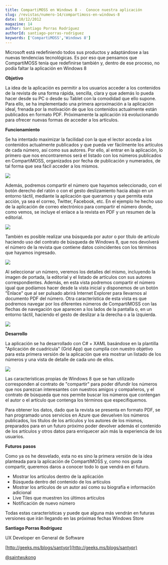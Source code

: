 ```yaml
---
title: CompartiMOSS en Windows 8 -  Conoce nuestra aplicación
slug: /revistas/numero-14/compartimoss-en-windows-8
date: 10/12/2012
magazine: 14
author: Santiago Porras Rodríguez
authorId: santiago-porras-rodriguez
keywords: ['CompartiMOSS','Windows 8']
---
```






Microsoft está redefiniendo todos sus productos y adaptándose a las nuevas tendencias tecnológicas. Es por eso que pensamos que CompartiMOSS tenía que redefinirse también y, dentro de ese proceso, no podía faltar la aplicación en Windows 8

**Objetivo**

La idea de la aplicación es permitir a los usuarios acceder a los contenidos de la revista de una forma rápida, sencilla, clara y que además lo pueda hacer desde su PC o desde su Tablet con la comodidad que ello supone. Para ello, se ha implementado una primera aproximación a la aplicación ideal, frenada por la motivación de que los contenidos actualmente están publicados en formato PDF. Próximamente la aplicación irá evolucionando para ofrecer nuevas formas de acceder a los artículos.

**Funcionamiento**

Se ha intentado maximizar la facilidad con la que el lector acceda a los contenidos actualmente publicados y que pueda ver fácilmente los artículos de cada número, así como sus autores. Por ello, al entrar en la aplicación, lo primero que nos encontraremos será el listado con los números publicados en CompartiMOSS, organizados por fecha de publicación y numerados, de tal forma que sea fácil acceder a los mismos.

![](../../../images/numero14/compartimoss-en-windows-8/image1.jpeg)

Además, podremos compartir el número que hayamos seleccionado, con el botón derecho del ratón o con el gesto deslizamiento hacia abajo en un entorno táctil, mediante la aplicación que queramos y que permita esta acción, ya sea el correo, Twitter, Facebook, etc. En el ejemplo he hecho uso de la aplicación de correo electrónico para compartir el número donde, como vemos, se incluye el enlace a la revista en PDF y un resumen de la editorial.

![](../../../images/numero14/compartimoss-en-windows-8/image2.jpeg)

También es posible realizar una búsqueda por autor o por título de artículo haciendo uso del contrato de búsqueda de Windows 8, que nos devolverá el número de la revista que contiene datos coincidentes con los términos que hayamos ingresado.

![](../../../images/numero14/compartimoss-en-windows-8/image3.jpeg)

Al seleccionar un número, veremos los detalles del mismo, incluyendo la imagen de portada, la editorial y el listado de artículos con sus autores correspondientes. Además, en esta vista podremos compartir el número igual que podíamos hacer desde la vista inicial y disponemos de un botón "Enlace" que al ser pulsado abrirá Internet Explorer para llevarnos al documento PDF del número. Otra característica de esta vista es que podremos navegar por los diferentes números de CompartiMOSS con las flechas de navegación que aparecen a los lados de la pantalla o, en un entorno táctil, haciendo el gesto de deslizar a la derecha o a la izquierda.

![](../../../images/numero14/compartimoss-en-windows-8/image4.jpeg)

**Desarrollo**

La aplicación se ha desarrollado con C# + XAML basándose en la plantilla "Aplicación de cuadrícula" (Grid App) que cumplía con nuestro objetivo para esta primera versión de la aplicación que era mostrar un listado de los números y una vista de detalle de cada uno de ellos.

![](../../../images/numero14/compartimoss-en-windows-8/image5.jpeg)

Las características propias de Windows 8 que se han utilizado corresponden al contrato de "compartir" para poder difundir los números que nos parezcan interesantes con nuestros amigos y compañeros, y el contrato de búsqueda que nos permite buscar los números que contengan el autor o el artículo que contenga los términos que especifiquemos.

Para obtener los datos, dado que la revista se presenta en formato PDF, se han programado unos servicios en Azure que devuelven los números publicados, los títulos de los artículos y los autores de los mismos, preparados para en un futuro próximo poder devolver además el contenido de los artículos y otros datos para enriquecer aún más la experiencia de los usuarios.

**Futuros** **pasos**

Como ya os he desvelado, esta no es sino la primera versión de la idea planteada para la aplicación de CompartiMOSS y, como nos gusta compartir, queremos daros a conocer todo lo que vendrá en el futuro.

- Mostrar los artículos dentro de la aplicación
- Búsqueda dentro del contenido de los artículos
- Mostrar los artículos de un autor así como su biografía e información adicional
- Live Tiles que muestren los últimos artículos
- Notificación de nuevo número


Todas estas características y puede que alguna más vendrán en futuras versiones que irán llegando en las próximas fechas Windows Store



**Santiago Porras Rodríguez**

UX Developer en General de Software

[http://geeks.ms/blogs/santypr](http://geeks.ms/blogs/santypr)

[@saintwukong](http://twitter.com/saintwukong)

 
 
